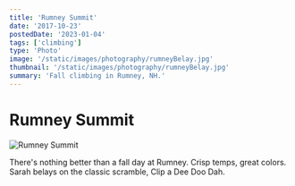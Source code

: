 ```yaml
---
title: 'Rumney Summit'
date: '2017-10-23'
postedDate: '2023-01-04'
tags: ['climbing']
type: 'Photo'
image: '/static/images/photography/rumneyBelay.jpg'
thumbnail: '/static/images/photography/rumneyBelay.jpg'
summary: 'Fall climbing in Rumney, NH.'
---
```


# Rumney Summit

![Rumney Summit](/static/images/photography/rumneyBelay.jpg)

There's nothing better than a fall day at Rumney. Crisp temps, great colors. Sarah belays on the classic scramble, Clip a Dee Doo Dah.

